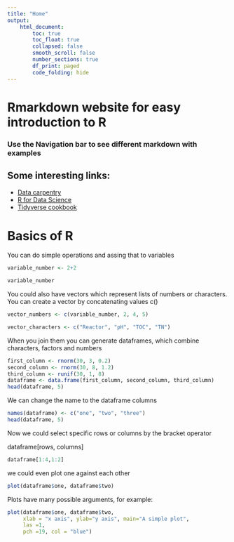 ```yaml
---
title: "Home"
output:  
    html_document:  
        toc: true  
        toc_float: true 
        collapsed: false
        smooth_scroll: false
        number_sections: true
        df_print: paged
        code_folding: hide
---
```


# Rmarkdown website for easy introduction to R

### Use the Navigation bar to see different markdown with examples

## Some interesting links:

- [Data carpentry](https://datacarpentry.org/)
- [R for Data Science](https://r4ds.had.co.nz/)
- [Tidyverse cookbook](https://rstudio-education.github.io/tidyverse-cookbook/)

# Basics of R

You can do simple operations and assing that to variables
```r
variable_number <- 2+2

variable_number
```
You could also have vectors which represent lists of numbers or characters.
You can create a vector by concatenating values c()
```r
vector_numbers <- c(variable_number, 2, 4, 5)

vector_characters <- c("Reactor", "pH", "TOC", "TN")
```

When you join them you can generate dataframes, which combine characters, factors and numbers
```r
first_column <- rnorm(30, 3, 0.2)
second_column <- rnorm(30, 8, 1.2)
third_column <- runif(30, 1, 8)
dataframe <- data.frame(first_column, second_column, third_column)
head(dataframe, 5)
```

We can change the name to the dataframe columns
```r
names(dataframe) <- c("one", "two", "three")
head(dataframe, 5)
```


Now we could select specific rows or columns by the bracket operator 

dataframe[rows, columns]
```r
dataframe[1:4,1:2]
```

we could even plot one against each other

```r
plot(dataframe$one, dataframe$two)
```

Plots have many possible arguments, for example:

```r
plot(dataframe$one, dataframe$two, 
     xlab = "x axis", ylab="y axis", main="A simple plot", 
     las =1,
     pch =19, col = "blue")

```

